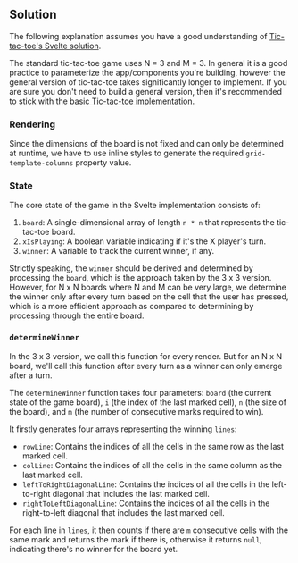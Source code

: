 
## Solution

The following explanation assumes you have a good understanding of [Tic-tac-toe's Svelte solution](/questions/user-interface/tic-tac-toe/svelte/solution).

The standard tic-tac-toe game uses N = 3 and M = 3. In general it is a good practice to parameterize the app/components you're building, however the general version of tic-tac-toe takes significantly longer to implement. If you are sure you don't need to build a general version, then it's recommended to stick with the [basic Tic-tac-toe implementation](/questions/user-interface/tic-tac-toe/solution).

### Rendering

Since the dimensions of the board is not fixed and can only be determined at runtime, we have to use inline styles to generate the required `grid-template-columns` property value.

### State

The core state of the game in the Svelte implementation consists of:
1. `board`: A single-dimensional array of length `n * n` that represents the tic-tac-toe board.
2. `xIsPlaying`: A boolean variable indicating if it's the X player's turn.
3. `winner`: A variable to track the current winner, if any.

Strictly speaking, the `winner` should be derived and determined by processing the `board`, which is the approach taken by the 3 x 3 version. However, for N x N boards where N and M can be very large, we determine the winner only after every turn based on the cell that the user has pressed, which is a more efficient approach as compared to determining by processing through the entire board.

### `determineWinner`

In the 3 x 3 version, we call this function for every render. But for an N x N board, we'll call this function after every turn as a winner can only emerge after a turn.

The `determineWinner` function takes four parameters: `board` (the current state of the game board), `i` (the index of the last marked cell), `n` (the size of the board), and `m` (the number of consecutive marks required to win).

It firstly generates four arrays representing the winning `lines`:

- `rowLine`: Contains the indices of all the cells in the same row as the last marked cell.
- `colLine`: Contains the indices of all the cells in the same column as the last marked cell.
- `leftToRightDiagonalLine`: Contains the indices of all the cells in the left-to-right diagonal that includes the last marked cell.
- `rightToLeftDiagonalLine`: Contains the indices of all the cells in the right-to-left diagonal that includes the last marked cell.

For each line in `lines`, it then counts if there are `m` consecutive cells with the same mark and returns the mark if there is, otherwise it returns `null`, indicating there's no winner for the board yet.

<TestCases />
